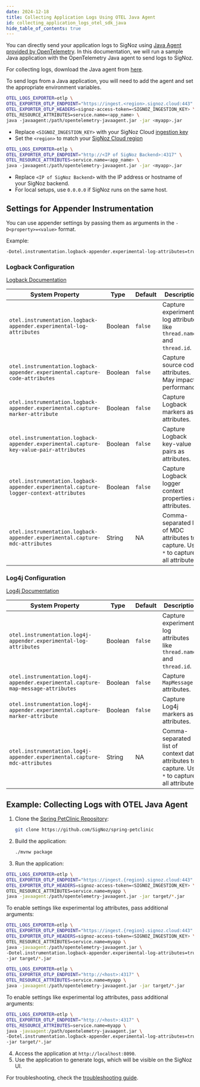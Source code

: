 ```yaml
---
date: 2024-12-18
title: Collecting Application Logs Using OTEL Java Agent
id: collecting_application_logs_otel_sdk_java
hide_table_of_contents: true
---
```


You can directly send your application logs to SigNoz using [Java Agent provided by OpenTelemetry](https://signoz.io/docs/instrumentation/java/).
In this documentation, we will run a sample Java application with the OpenTelemetry Java agent to send logs to SigNoz.

For collecting logs, download the Java agent from [here](https://github.com/open-telemetry/opentelemetry-java-instrumentation/releases/latest/download/opentelemetry-javaagent.jar).

To send logs from a Java application, you will need to add the agent and set the appropriate environment variables.

<Tabs entityName="plans">

<TabItem value="signoz-cloud" label="SigNoz Cloud" default>

```bash
OTEL_LOGS_EXPORTER=otlp \
OTEL_EXPORTER_OTLP_ENDPOINT="https://ingest.<region>.signoz.cloud:443" \
OTEL_EXPORTER_OTLP_HEADERS=signoz-access-token=<SIGNOZ_INGESTION_KEY> \
OTEL_RESOURCE_ATTRIBUTES=service.name=<app_name> \
java -javaagent:/path/opentelemetry-javaagent.jar -jar <myapp>.jar
```

- Replace `<SIGNOZ_INGESTION_KEY>` with your SigNoz Cloud [ingestion key](https://signoz.io/docs/ingestion/signoz-cloud/keys/)
- Set the `<region>` to match your [SigNoz Cloud region](https://signoz.io/docs/ingestion/signoz-cloud/overview/#endpoint)


</TabItem>

<TabItem value="self-hosted" label="Self-Host">

```bash
OTEL_LOGS_EXPORTER=otlp \
OTEL_EXPORTER_OTLP_ENDPOINT="http://<IP of SigNoz Backend>:4317" \
OTEL_RESOURCE_ATTRIBUTES=service.name=<app_name> \
java -javaagent:/path/opentelemetry-javaagent.jar -jar <myapp>.jar
```

- Replace `<IP of SigNoz Backend>` with the IP address or hostname of your SigNoz backend.
- For local setups, use `0.0.0.0` if SigNoz runs on the same host.

</TabItem>

</Tabs>

## Settings for Appender Instrumentation

You can use appender settings by passing them as arguments in the `-D<property>=<value>` format. 

Example:
```bash
-Dotel.instrumentation.logback-appender.experimental-log-attributes=true
```

### Logback Configuration

[Logback Documentation](https://github.com/open-telemetry/opentelemetry-java-instrumentation/tree/main/instrumentation/logback/logback-appender-1.0/javaagent)

| System Property                                                                        | Type    | Default | Description                                                                                                       |
|----------------------------------------------------------------------------------------|---------|---------|-------------------------------------------------------------------------------------------------------------------|
| `otel.instrumentation.logback-appender.experimental-log-attributes`                    | Boolean | `false` | Capture experimental log attributes like `thread.name` and `thread.id`.                                           |
| `otel.instrumentation.logback-appender.experimental.capture-code-attributes`           | Boolean | `false` | Capture source code attributes. May impact performance.                                                           |
| `otel.instrumentation.logback-appender.experimental.capture-marker-attribute`          | Boolean | `false` | Capture Logback markers as attributes.                                                                            |
| `otel.instrumentation.logback-appender.experimental.capture-key-value-pair-attributes` | Boolean | `false` | Capture Logback key-value pairs as attributes.                                                                    |
| `otel.instrumentation.logback-appender.experimental.capture-logger-context-attributes` | Boolean | `false` | Capture Logback logger context properties as attributes.                                                          |
| `otel.instrumentation.logback-appender.experimental.capture-mdc-attributes`            | String  | NA      | Comma-separated list of MDC attributes to capture. Use `*` to capture all attributes.                             |

### Log4j Configuration

[Log4j Documentation](https://github.com/open-telemetry/opentelemetry-java-instrumentation/tree/main/instrumentation/log4j/log4j-appender-2.17/javaagent)

| System Property                                                                   | Type    | Default | Description                                                                                                           |
|-----------------------------------------------------------------------------------|---------|---------|-----------------------------------------------------------------------------------------------------------------------|
| `otel.instrumentation.log4j-appender.experimental-log-attributes`                 | Boolean | `false` | Capture experimental log attributes like `thread.name` and `thread.id`.                                              |
| `otel.instrumentation.log4j-appender.experimental.capture-map-message-attributes` | Boolean | `false` | Capture `MapMessage` attributes.                                                                                     |
| `otel.instrumentation.log4j-appender.experimental.capture-marker-attribute`       | Boolean | `false` | Capture Log4j markers as attributes.                                                                                 |
| `otel.instrumentation.log4j-appender.experimental.capture-mdc-attributes`         | String  | NA      | Comma-separated list of context data attributes to capture. Use `*` to capture all attributes.                        |

## Example: Collecting Logs with OTEL Java Agent

1. Clone the [Spring PetClinic Repository](https://github.com/SigNoz/spring-petclinic):
   ```bash
   git clone https://github.com/SigNoz/spring-petclinic
   ```
2. Build the application:
   ```bash
   ./mvnw package
   ```
3. Run the application:

<Tabs entityName="plans">

<TabItem value="signoz-cloud" label="SigNoz Cloud" default>

```bash
OTEL_LOGS_EXPORTER=otlp \
OTEL_EXPORTER_OTLP_ENDPOINT="https://ingest.{region}.signoz.cloud:443" \
OTEL_EXPORTER_OTLP_HEADERS=signoz-access-token=<SIGNOZ_INGESTION_KEY> \
OTEL_RESOURCE_ATTRIBUTES=service.name=myapp \
java -javaagent:/path/opentelemetry-javaagent.jar -jar target/*.jar
```

To enable settings like experimental log attributes, pass additional arguments:

```bash
OTEL_LOGS_EXPORTER=otlp \
OTEL_EXPORTER_OTLP_ENDPOINT="https://ingest.{region}.signoz.cloud:443" \
OTEL_EXPORTER_OTLP_HEADERS=signoz-access-token=<SIGNOZ_INGESTION_KEY> \
OTEL_RESOURCE_ATTRIBUTES=service.name=myapp \
java -javaagent:/path/opentelemetry-javaagent.jar \
-Dotel.instrumentation.logback-appender.experimental-log-attributes=true \
-jar target/*.jar
```

</TabItem>

<TabItem value="self-hosted" label="Self-Host">

```bash
OTEL_LOGS_EXPORTER=otlp \
OTEL_EXPORTER_OTLP_ENDPOINT="http://<host>:4317" \
OTEL_RESOURCE_ATTRIBUTES=service.name=myapp \
java -javaagent:/path/opentelemetry-javaagent.jar -jar target/*.jar
```

To enable settings like experimental log attributes, pass additional arguments:

```bash
OTEL_LOGS_EXPORTER=otlp \
OTEL_EXPORTER_OTLP_ENDPOINT="http://<host>:4317" \
OTEL_RESOURCE_ATTRIBUTES=service.name=myapp \
java -javaagent:/path/opentelemetry-javaagent.jar \
-Dotel.instrumentation.logback-appender.experimental-log-attributes=true \
-jar target/*.jar
```

</TabItem>

</Tabs>

4. Access the application at `http://localhost:8090`.
5. Use the application to generate logs, which will be visible on the SigNoz UI.

For troubleshooting, check the [troubleshooting guide](/docs/install/troubleshooting#signoz-otel-collector-address-grid).

